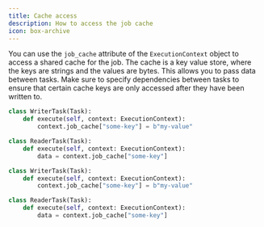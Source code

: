 ```yaml
---
title: Cache access
description: How to access the job cache
icon: box-archive
---
```


You can use the `job_cache` attribute of the `ExecutionContext` object to access a shared cache for the job. The cache
is a key value store, where the keys are strings and the values are bytes. This allows you to pass data between tasks.
Make sure to specify dependencies between tasks to ensure that certain cache keys are only accessed after they have
been written to.

<RequestExample>

```python Python (Sync)
class WriterTask(Task):
    def execute(self, context: ExecutionContext):
        context.job_cache["some-key"] = b"my-value"

class ReaderTask(Task):
    def execute(self, context: ExecutionContext):
        data = context.job_cache["some-key"]
```

```python Python (Async)
class WriterTask(Task):
    def execute(self, context: ExecutionContext):
        context.job_cache["some-key"] = b"my-value"

class ReaderTask(Task):
    def execute(self, context: ExecutionContext):
        data = context.job_cache["some-key"]
```

</RequestExample>
